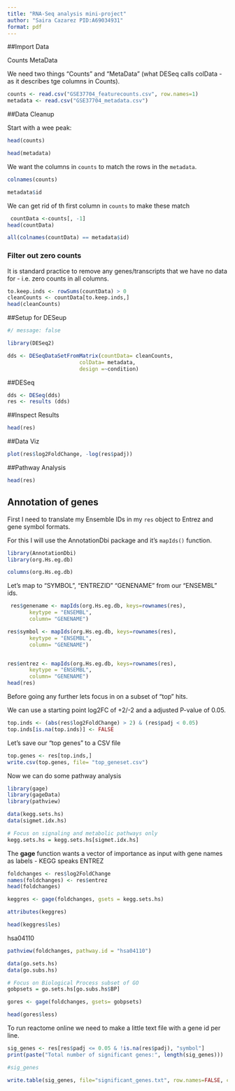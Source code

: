 ```yaml
---
title: "RNA-Seq analysis mini-project"
author: "Saira Cazarez PID:A69034931"
format: pdf
---
```


##Import Data 

Counts 
MetaData

We need two things "Counts" and "MetaData" (what DESeq calls colData - as it describes tge columns in Counts).

```r
counts <- read.csv("GSE37704_featurecounts.csv", row.names=1)
metadata <- read.csv("GSE37704_metadata.csv")
```


##Data Cleanup

Start with a wee peak:
```r
head(counts)
```

```r
head(metadata)
```

We want the columns in `counts` to match the rows in the `metadata`. 

```r
colnames(counts)
```

```r
metadata$id
```

We can get rid of th first column in `counts` to make these match 

```r
 countData <-counts[, -1]
head(countData)
```

```r
all(colnames(countData) == metadata$id)
```

### Filter out zero counts

It is standard practice to remove any genes/transcripts that we have no data for - i.e. zero counts in all columns. 


```r
to.keep.inds <- rowSums(countData) > 0
cleanCounts <- countData[to.keep.inds,]
head(cleanCounts)
```


##Setup for DESeup

```r
#/ message: false 

library(DESeq2)
```


```r
dds <- DESeqDataSetFromMatrix(countData= cleanCounts,
                       colData= metadata,
                       design =~condition)
```


##DESeq
```r
dds <- DESeq(dds)
res <- results (dds)
```


##Inspect Results 

```r
head(res)
```


##Data Viz 

```r
plot(res$log2FoldChange, -log(res$padj))
```


##Pathway Analysis 
```r
head(res)
```
## Annotation of genes

First I need to translate my Ensemble IDs in my `res` object to Entrez and gene symbol formats.

For this I will use the AnnotationDbi package and it's `mapIds()` function. 


```r
library(AnnotationDbi)
library(org.Hs.eg.db)

```

```r
columns(org.Hs.eg.db)
```
Let's map to "SYMBOL", "ENTREZID" "GENENAME"   from our "ENSEMBL" ids.

```r
 res$genename <- mapIds(org.Hs.eg.db, keys=rownames(res), 
       keytype = "ENSEMBL", 
       column= "GENENAME")

res$symbol <- mapIds(org.Hs.eg.db, keys=rownames(res), 
       keytype = "ENSEMBL", 
       column= "GENENAME")


res$entrez <- mapIds(org.Hs.eg.db, keys=rownames(res), 
       keytype = "ENSEMBL", 
       column= "GENENAME")
head(res)
```
Before going any further lets focus in on a subset of "top" hits. 

We can use a starting point log2FC of +2/-2 and a adjusted P-value of 0.05.

```r
top.inds <- (abs(res$log2FoldChange) > 2) & (res$padj < 0.05)
top.inds[is.na(top.inds)] <- FALSE
```



Let's save our "top genes" to a CSV file 
```r
top.genes <- res[top.inds,]
write.csv(top.genes, file= "top_geneset.csv")

```


Now we can do some pathway analysis 
```r
library(gage)
library(gageData)
library(pathview)

data(kegg.sets.hs)
data(sigmet.idx.hs)

```


```r
# Focus on signaling and metabolic pathways only
kegg.sets.hs = kegg.sets.hs[sigmet.idx.hs]
```

The **gage** function wants a vector of importance as input with gene names as labels - KEGG speaks ENTREZ

```r
foldchanges <- res$log2FoldChange
names(foldchanges) <- res$entrez
head(foldchanges)
```


```r
keggres <- gage(foldchanges, gsets = kegg.sets.hs)
```

```r
attributes(keggres)
```

```r
head(keggres$les)
```
hsa04110
```r
pathview(foldchanges, pathway.id = "hsa04110")
```
```r
data(go.sets.hs)
data(go.subs.hs)

# Focus on Biological Process subset of GO
gobpsets = go.sets.hs[go.subs.hs$BP]

gores <- gage(foldchanges, gsets= gobpsets)
```

```r
head(gores$less)
```
To run reactome online we need to make a little text file with a gene id per line. 
```r
sig_genes <- res[res$padj <= 0.05 & !is.na(res$padj), "symbol"]
print(paste("Total number of significant genes:", length(sig_genes)))
```
```r
#sig_genes
```

```r
write.table(sig_genes, file="significant_genes.txt", row.names=FALSE, col.names=FALSE, quote=FALSE)
```









